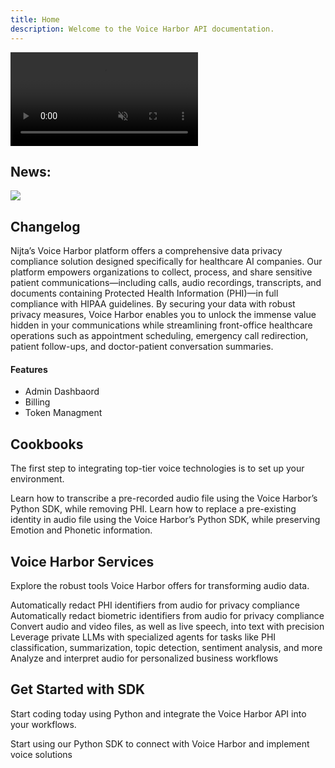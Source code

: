 ```yaml
---
title: Home
description: Welcome to the Voice Harbor API documentation.
---
```


<video controls autoplay loop muted>
  <source src="/images/home-1.mp4" type="video/mp4" />
  Your browser does not support the video tag.
</video>

## News:

<Update label="2025 Mai Upcoming Release" description="Voice Harbor Platform">
  <Frame>
    <img className="block" src="https://mintlify-assets.b-cdn.net/hero-light.png" />
  </Frame>

  ## Changelog

  Nijta’s Voice Harbor platform offers a comprehensive data privacy compliance solution designed specifically for healthcare AI companies. Our platform empowers organizations to collect, process, and share sensitive patient communications—including calls, audio recordings, transcripts, and documents containing Protected Health Information (PHI)—in full compliance with HIPAA guidelines. By securing your data with robust privacy measures, Voice Harbor enables you to unlock the immense value hidden in your communications while streamlining front-office healthcare operations such as appointment scheduling, emergency call redirection, patient follow-ups, and doctor-patient conversation summaries.

  #### Features

  * Admin Dashbaord 
  * Billing
  * Token Managment
</Update>


## Cookbooks

The first step to integrating top-tier voice technologies is to set up your environment.

<CardGroup cols={2}>
  <Card
    title="Reduct PHI in audio and transcription"
    icon="user-shield"
    href="https://docs.nijta.com/PHI"
  >
    Learn how to transcribe a pre-recorded audio file using the Voice Harbor’s Python SDK, while removing PHI.
  </Card>
  <Card
    title="Reduct Biometric identity in audio"
    icon="user-shield"
    href="https://docs.nijta.com/Biometric"
  >
    Learn how to replace a pre-existing identity in audio file using the Voice Harbor’s Python SDK, while preserving Emotion and Phonetic information.
  </Card>
</CardGroup>

## Voice Harbor Services

Explore the robust tools Voice Harbor offers for transforming audio data.

<CardGroup cols={3}>
  <Card
    title="PHI Reduction"
    icon="user-check"
    href="https://voiceharbor.com/docs/biometric-reduction"
  >
    Automatically redact PHI identifiers from audio for privacy compliance
  </Card>
  <Card
    title="Biometric Reduction"
    icon="user-check"
    href="https://voiceharbor.com/docs/biometric-reduction"
  >
    Automatically redact biometric identifiers from audio for privacy compliance
  </Card>
  <Card
    title="Speech-to-Text"
    icon="voice"
    href="https://voiceharbor.com/docs/speech-to-text"
  >
    Convert audio and video files, as well as live speech, into text with precision
  </Card>
  <Card
    title="Agents"
    icon="user-cog"
    href="https://voiceharbor.com/docs/agents"
  >
    Leverage private LLMs with specialized agents for tasks like PHI classification, summarization, topic detection, sentiment analysis, and more
  </Card>
  <Card
    title="Audio Intelligence"
    icon="brain"
    href="https://voiceharbor.com/docs/audio-intelligence"
  >
    Analyze and interpret audio for personalized business workflows
  </Card>
</CardGroup>

## Get Started with SDK

Start coding today using Python and integrate the Voice Harbor API into your workflows.

<CardGroup cols={1}>
  <Card
    title="Python SDK"
    icon="python"
    href="https://voiceharbor.com/docs/sdk/python"
  >
    Start using our Python SDK to connect with Voice Harbor and implement voice solutions
  </Card>
</CardGroup>
